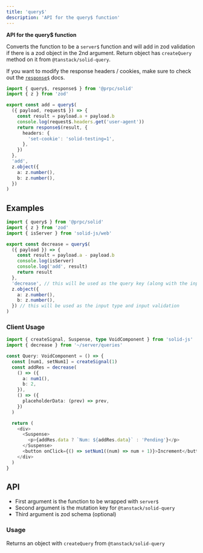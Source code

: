 ```yaml
---
title: 'query$'
description: 'API for the query$ function'
---
```


**API for the query$ function**

Converts the function to be a `server$` function and will add in zod validation if there is a zod object in the 2nd argument. Return object has `createQuery` method on it from `@tanstack/solid-query`.

If you want to modify the response headers / cookies, make sure to check out the [`response$`](/reply-with) docs.

```ts
import { query$, response$ } from '@prpc/solid'
import { z } from 'zod'

export const add = query$(
  ({ payload, request$ }) => {
    const result = payload.a + payload.b
    console.log(request$.headers.get('user-agent'))
    return response$(result, {
      headers: {
        'set-cookie': 'solid-testing=1',
      },
    })
  },
  'add',
  z.object({
    a: z.number(),
    b: z.number(),
  })
)
```

## Examples

```ts
import { query$ } from '@prpc/solid'
import { z } from 'zod'
import { isServer } from 'solid-js/web'

export const decrease = query$(
  ({ payload }) => {
    const result = payload.a - payload.b
    console.log(isServer)
    console.log('add', result)
    return result
  },
  'decrease', // this will be used as the query key (along with the input)
  z.object({
    a: z.number(),
    b: z.number(),
  }) // this will be used as the input type and input validation
)
```

### Client Usage

```ts
import { createSignal, Suspense, type VoidComponent } from 'solid-js'
import { decrease } from '~/server/queries'

const Query: VoidComponent = () => {
  const [num1, setNum1] = createSignal(1)
  const addRes = decrease(
    () => ({
      a: num1(),
      b: 2,
    }),
    () => ({
      placeholderData: (prev) => prev,
    })
  )

  return (
    <div>
      <Suspense>
        <p>{addRes.data ? `Num: ${addRes.data}` : 'Pending'}</p>
      </Suspense>
      <button onClick={() => setNum1((num) => num + 1)}>Increment</button>
    </div>
  )
}
```

## API

- First argument is the function to be wrapped with `server$`
- Second argument is the mutation key for `@tanstack/solid-query`
- Third argument is zod schema (optional)

### Usage

Returns an object with `createQuery` from `@tanstack/solid-query`
